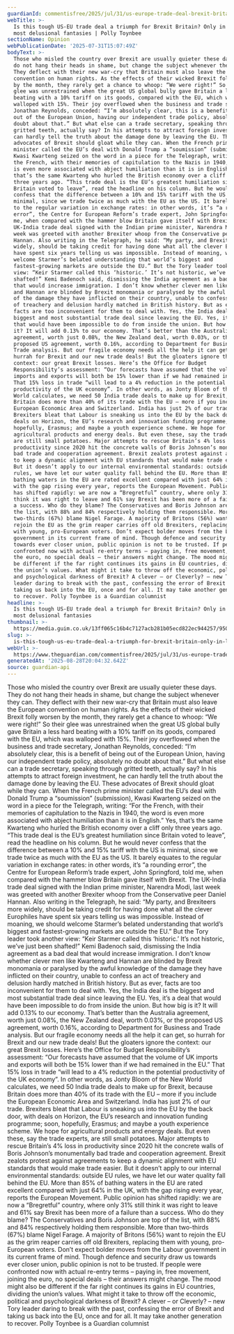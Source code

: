 ```yaml
---
guardianId: commentisfree/2025/jul/31/us-europe-trade-deal-brexit-britain
webTitle: >-
  Is this tough US-EU trade deal a triumph for Brexit Britain? Only in leavers’
  most delusional fantasies | Polly Toynbee
sectionName: Opinion
webPublicationDate: '2025-07-31T15:07:49Z'
bodyText: >-
  Those who misled the country over Brexit are usually quieter these days. They
  do not hang their heads in shame, but change the subject whenever they can.
  They deflect with their new war-cry that Britain must also leave the European
  convention on human rights. As the effects of their wicked Brexit folly worsen
  by the month, they rarely get a chance to whoop: “We were right!” So their
  glee was unrestrained when the great US global bully gave Britain a less hard
  beating with a 10% tariff on its goods, compared with the EU, which was
  walloped with 15%. Their joy overflowed when the business and trade secretary,
  Jonathan Reynolds, conceded: “I’m absolutely clear, this is a benefit of being
  out of the European Union, having our independent trade policy, absolutely no
  doubt about that.” But what else can a trade secretary, speaking through
  gritted teeth, actually say? In his attempts to attract foreign investment, he
  can hardly tell the truth about the damage done by leaving the EU. These
  advocates of Brexit should gloat while they can. When the French prime
  minister called the EU’s deal with Donald Trump a “soumission” (submission),
  Kwasi Kwarteng seized on the word in a piece for the Telegraph, writing: “For
  the French, with their memories of capitulation to the Nazis in 1940, the word
  is even more associated with abject humiliation than it is in English.” Yes,
  that’s the same Kwarteng who hurled the British economy over a cliff only
  three years ago. “This trade deal is the EU’s greatest humiliation since
  Britain voted to leave”, read the headline on his column. But he would never
  confess that the difference between a 10% and 15% tariff with the US is
  minimal, since we trade twice as much with the EU as the US. It barely equates
  to the regular variation in exchange rates: in other words, it’s “a rounding
  error”, the Centre for European Reform’s trade expert, John Springford, told
  me, when compared with the hammer blow Britain gave itself with Brexit. The
  UK-India trade deal signed with the Indian prime minister, Narendra Modi, last
  week was greeted with another Brexiter whoop from the Conservative peer Daniel
  Hannan. Also writing in the Telegraph, he said: “My party, and Brexiteers more
  widely, should be taking credit for having done what all the clever Europhiles
  have spent six years telling us was impossible. Instead of moaning, we should
  welcome Starmer’s belated understanding that world’s biggest and
  fastest-growing markets are outside the EU.” But the Tory leader took another
  view: “Keir Starmer called this ‘historic.’ It’s not historic, we’ve just been
  shafted!” Kemi Badenoch said, dismissing the India agreement as a bad deal
  that would increase immigration. I don’t know whether clever men like Kwarteng
  and Hannan are blinded by Brexit monomania or paralysed by the awful knowledge
  of the damage they have inflicted on their country, unable to confess an act
  of treachery and delusion hardly matched in British history. But as ever,
  facts are too inconvenient for them to deal with. Yes, the India deal is the
  biggest and most substantial trade deal since leaving the EU. Yes, it’s a deal
  that would have been impossible to do from inside the union. But how big is
  it? It will add 0.13% to our economy. That’s better than the Australia
  agreement, worth just 0.08%, the New Zealand deal, worth 0.03%, or the
  proposed US agreement, worth 0.16%, according to Department for Business and
  Trade analysis. But our fragile economy needs all the help it can get, so
  hurrah for Brexit and our new trade deals! But the gloaters ignore the
  context: our great Brexit losses. Here’s the Office for Budget
  Responsibility’s assessment: “Our forecasts have assumed that the volume of UK
  imports and exports will both be 15% lower than if we had remained in the EU.”
  That 15% loss in trade “will lead to a 4% reduction in the potential
  productivity of the UK economy”. In other words, as Jonty Bloom of the New
  World calculates, we need 50 India trade deals to make up for Brexit, because
  Britain does more than 40% of its trade with the EU – more if you include the
  European Economic Area and Switzerland. India has just 2% of our trade.
  Brexiters bleat that Labour is sneaking us into the EU by the back door, with
  deals on Horizon, the EU’s research and innovation funding programme; soon,
  hopefully, Erasmus; and maybe a youth experience scheme. We hope for
  agricultural products and energy deals. But even these, say the trade experts,
  are still small potatoes. Major attempts to rescue Britain’s 4% loss in
  productivity since 2020 hit the concrete walls of Boris Johnson’s monumentally
  bad trade and cooperation agreement. Brexit zealots protest against agreements
  to keep a dynamic alignment with EU standards that would make trade easier.
  But it doesn’t apply to our internal environmental standards: outside EU
  rules, we have let our water quality fall behind the EU. More than 85% of
  bathing waters in the EU are rated excellent compared with just 64% in the UK,
  with the gap rising every year, reports the European Movement. Public opinion
  has shifted rapidly: we are now a “Bregretful” country, where only 31% still
  think it was right to leave and 61% say Brexit has been more of a failure than
  a success. Who do they blame? The Conservatives and Boris Johnson are top of
  the list, with 88% and 84% respectively holding them responsible. More than
  two-thirds (67%) blame Nigel Farage. A majority of Britons (56%) want to
  rejoin the EU as the grim reaper carries off old Brexiters, replacing them
  with young, pro-European voters. Don’t expect bolder moves from the Labour
  government in its current frame of mind. Though defence and security draw us
  towards ever closer union, public opinion is not to be trusted. If people were
  confronted now with actual re-entry terms – paying in, free movement, joining
  the euro, no special deals – their answers might change. The mood might also
  be different if the far right continues its gains in EU countries, dividing
  the union’s values. What might it take to throw off the economic, political
  and psychological darkness of Brexit? A clever – or Cleverly? – new Tory
  leader daring to break with the past, confessing the error of Brexit and
  taking us back into the EU, once and for all. It may take another generation
  to recover. Polly Toynbee is a Guardian columnist
headline: >-
  Is this tough US-EU trade deal a triumph for Brexit Britain? Only in leavers’
  most delusional fantasies
thumbnail: >-
  https://media.guim.co.uk/13ff065c16b4c7127acb281b05ecd822ec944257/950_0_5533_4426/500.jpg
slug: >-
  is-this-tough-us-eu-trade-deal-a-triumph-for-brexit-britain-only-in-leavers-most-delusional-fantasies-or-polly-toynbee
webUrl: >-
  https://www.theguardian.com/commentisfree/2025/jul/31/us-europe-trade-deal-brexit-britain
generatedAt: '2025-08-28T20:04:32.642Z'
source: guardian-api
---
```

Those who misled the country over Brexit are usually quieter these days. They do not hang their heads in shame, but change the subject whenever they can. They deflect with their new war-cry that Britain must also leave the European convention on human rights. As the effects of their wicked Brexit folly worsen by the month, they rarely get a chance to whoop: “We were right!” So their glee was unrestrained when the great US global bully gave Britain a less hard beating with a 10% tariff on its goods, compared with the EU, which was walloped with 15%. Their joy overflowed when the business and trade secretary, Jonathan Reynolds, conceded: “I’m absolutely clear, this is a benefit of being out of the European Union, having our independent trade policy, absolutely no doubt about that.” But what else can a trade secretary, speaking through gritted teeth, actually say? In his attempts to attract foreign investment, he can hardly tell the truth about the damage done by leaving the EU. These advocates of Brexit should gloat while they can. When the French prime minister called the EU’s deal with Donald Trump a “soumission” (submission), Kwasi Kwarteng seized on the word in a piece for the Telegraph, writing: “For the French, with their memories of capitulation to the Nazis in 1940, the word is even more associated with abject humiliation than it is in English.” Yes, that’s the same Kwarteng who hurled the British economy over a cliff only three years ago. “This trade deal is the EU’s greatest humiliation since Britain voted to leave”, read the headline on his column. But he would never confess that the difference between a 10% and 15% tariff with the US is minimal, since we trade twice as much with the EU as the US. It barely equates to the regular variation in exchange rates: in other words, it’s “a rounding error”, the Centre for European Reform’s trade expert, John Springford, told me, when compared with the hammer blow Britain gave itself with Brexit. The UK-India trade deal signed with the Indian prime minister, Narendra Modi, last week was greeted with another Brexiter whoop from the Conservative peer Daniel Hannan. Also writing in the Telegraph, he said: “My party, and Brexiteers more widely, should be taking credit for having done what all the clever Europhiles have spent six years telling us was impossible. Instead of moaning, we should welcome Starmer’s belated understanding that world’s biggest and fastest-growing markets are outside the EU.” But the Tory leader took another view: “Keir Starmer called this ‘historic.’ It’s not historic, we’ve just been shafted!” Kemi Badenoch said, dismissing the India agreement as a bad deal that would increase immigration. I don’t know whether clever men like Kwarteng and Hannan are blinded by Brexit monomania or paralysed by the awful knowledge of the damage they have inflicted on their country, unable to confess an act of treachery and delusion hardly matched in British history. But as ever, facts are too inconvenient for them to deal with. Yes, the India deal is the biggest and most substantial trade deal since leaving the EU. Yes, it’s a deal that would have been impossible to do from inside the union. But how big is it? It will add 0.13% to our economy. That’s better than the Australia agreement, worth just 0.08%, the New Zealand deal, worth 0.03%, or the proposed US agreement, worth 0.16%, according to Department for Business and Trade analysis. But our fragile economy needs all the help it can get, so hurrah for Brexit and our new trade deals! But the gloaters ignore the context: our great Brexit losses. Here’s the Office for Budget Responsibility’s assessment: “Our forecasts have assumed that the volume of UK imports and exports will both be 15% lower than if we had remained in the EU.” That 15% loss in trade “will lead to a 4% reduction in the potential productivity of the UK economy”. In other words, as Jonty Bloom of the New World calculates, we need 50 India trade deals to make up for Brexit, because Britain does more than 40% of its trade with the EU – more if you include the European Economic Area and Switzerland. India has just 2% of our trade. Brexiters bleat that Labour is sneaking us into the EU by the back door, with deals on Horizon, the EU’s research and innovation funding programme; soon, hopefully, Erasmus; and maybe a youth experience scheme. We hope for agricultural products and energy deals. But even these, say the trade experts, are still small potatoes. Major attempts to rescue Britain’s 4% loss in productivity since 2020 hit the concrete walls of Boris Johnson’s monumentally bad trade and cooperation agreement. Brexit zealots protest against agreements to keep a dynamic alignment with EU standards that would make trade easier. But it doesn’t apply to our internal environmental standards: outside EU rules, we have let our water quality fall behind the EU. More than 85% of bathing waters in the EU are rated excellent compared with just 64% in the UK, with the gap rising every year, reports the European Movement. Public opinion has shifted rapidly: we are now a “Bregretful” country, where only 31% still think it was right to leave and 61% say Brexit has been more of a failure than a success. Who do they blame? The Conservatives and Boris Johnson are top of the list, with 88% and 84% respectively holding them responsible. More than two-thirds (67%) blame Nigel Farage. A majority of Britons (56%) want to rejoin the EU as the grim reaper carries off old Brexiters, replacing them with young, pro-European voters. Don’t expect bolder moves from the Labour government in its current frame of mind. Though defence and security draw us towards ever closer union, public opinion is not to be trusted. If people were confronted now with actual re-entry terms – paying in, free movement, joining the euro, no special deals – their answers might change. The mood might also be different if the far right continues its gains in EU countries, dividing the union’s values. What might it take to throw off the economic, political and psychological darkness of Brexit? A clever – or Cleverly? – new Tory leader daring to break with the past, confessing the error of Brexit and taking us back into the EU, once and for all. It may take another generation to recover. Polly Toynbee is a Guardian columnist
